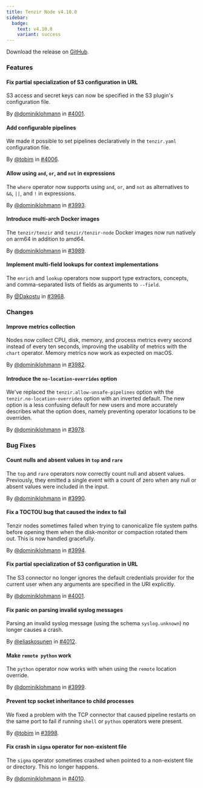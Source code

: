 ```yaml
---
title: Tenzir Node v4.10.0
sidebar:
  badge:
    text: v4.10.0
    variant: success
---
```


Download the release on [GitHub](https://github.com/tenzir/tenzir/releases/tag/v4.10.0).

### Features

#### Fix partial specialization of S3 configuration in URL

S3 access and secret keys can now be specified in the S3 plugin's configuration
file.

By [@dominiklohmann](https://github.com/dominiklohmann) in [#4001](https://github.com/tenzir/tenzir/pull/4001).

#### Add configurable pipelines

We made it possible to set pipelines declaratively in the `tenzir.yaml`
configuration file.

By [@tobim](https://github.com/tobim) in [#4006](https://github.com/tenzir/tenzir/pull/4006).

#### Allow using `and`, `or`, and `not` in expressions

The `where` operator now supports using `and`, `or`, and `not` as alternatives
to `&&`, `||`, and `!` in expressions.

By [@dominiklohmann](https://github.com/dominiklohmann) in [#3993](https://github.com/tenzir/tenzir/pull/3993).

#### Introduce multi-arch Docker images

The `tenzir/tenzir` and `tenzir/tenzir-node` Docker images now run natively on
arm64 in addition to amd64.

By [@dominiklohmann](https://github.com/dominiklohmann) in [#3989](https://github.com/tenzir/tenzir/pull/3989).

#### Implement multi-field lookups for context implementations

The `enrich` and `lookup` operators now support type extractors, concepts, and
comma-separated lists of fields as arguments to `--field`.

By [@Dakostu](https://github.com/Dakostu) in [#3968](https://github.com/tenzir/tenzir/pull/3968).

### Changes

#### Improve metrics collection

Nodes now collect CPU, disk, memory, and process metrics every second instead of
every ten seconds, improving the usability of metrics with the `chart` operator.
Memory metrics now work as expected on macOS.

By [@dominiklohmann](https://github.com/dominiklohmann) in [#3982](https://github.com/tenzir/tenzir/pull/3982).

#### Introduce the `no-location-overrides` option

We've replaced the `tenzir.allow-unsafe-pipelines` option with the
`tenzir.no-location-overrides` option with an inverted default. The new option
is a less confusing default for new users and more accurately describes what the
option does, namely preventing operator locations to be overriden.

By [@dominiklohmann](https://github.com/dominiklohmann) in [#3978](https://github.com/tenzir/tenzir/pull/3978).

### Bug Fixes

#### Count nulls and absent values in `top` and `rare`

The `top` and `rare` operators now correctly count null and absent values.
Previously, they emitted a single event with a count of zero when any null or
absent values were included in the input.

By [@dominiklohmann](https://github.com/dominiklohmann) in [#3990](https://github.com/tenzir/tenzir/pull/3990).

#### Fix a TOCTOU bug that caused the index to fail

Tenzir nodes sometimes failed when trying to canonicalize file system paths
before opening them when the disk-monitor or compaction rotated them out. This
is now handled gracefully.

By [@dominiklohmann](https://github.com/dominiklohmann) in [#3994](https://github.com/tenzir/tenzir/pull/3994).

#### Fix partial specialization of S3 configuration in URL

The S3 connector no longer ignores the default credentials provider for the
current user when any arguments are specified in the URI explicitly.

By [@dominiklohmann](https://github.com/dominiklohmann) in [#4001](https://github.com/tenzir/tenzir/pull/4001).

#### Fix panic on parsing invalid syslog messages

Parsing an invalid syslog message (using the schema `syslog.unknown`)
no longer causes a crash.

By [@eliaskosunen](https://github.com/eliaskosunen) in [#4012](https://github.com/tenzir/tenzir/pull/4012).

#### Make `remote python` work

The `python` operator now works with when using the `remote` location override.

By [@dominiklohmann](https://github.com/dominiklohmann) in [#3999](https://github.com/tenzir/tenzir/pull/3999).

#### Prevent tcp socket inheritance to child processes

We fixed a problem with the TCP connector that caused pipeline restarts on the
same port to fail if running `shell` or `python` operators were present.

By [@tobim](https://github.com/tobim) in [#3998](https://github.com/tenzir/tenzir/pull/3998).

#### Fix crash in `sigma` operator for non-existent file

The `sigma` operator sometimes crashed when pointed to a non-existent file or
directory. This no longer happens.

By [@dominiklohmann](https://github.com/dominiklohmann) in [#4010](https://github.com/tenzir/tenzir/pull/4010).
